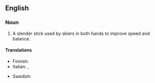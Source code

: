 ==English==
{{wikipedia}}

===Noun===
{{en-noun}}

# A slender stick used by skiers in both hands to improve speed and balance.

====Translations====
{{trans-top|a slender stick used by skiers}}
* Finnish: {{t+|fi|suksisauva}}
* Italian: {{t|it|bastone da sci}}, {{t|it|racchetta da sci|f}}
{{trans-mid}}
* Swedish: {{t|sv|skidstav|c}}
{{trans-bottom}}